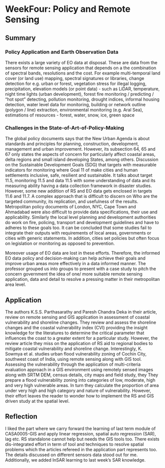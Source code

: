 # WeekFour: Policy and Remote Sensing

## Summary

### Policy Application and Earth Observation Data
There exists a large variety of EO data at disposal. These are data from the sensors for remote sensing application that depends on a the combination of spectral bands, resolutions and the cost. For example multi-temporal land cover (or land use) mapping, spectral signatures or libraries, change detection for e.g. urban or forest, vegetation stress for illegal logging, precipitation, elevation models (or point data) - such as LiDAR, temperature, night time lights (urban development), forest fire monitoring / predicting / "hot spot" detecting, pollution monitoring, drought indices, informal housing detection, water level data for monitoring, building or network outline (polygon / line) extraction, environmental monitoring (e.g. Aral Sea), estimations of resources - forest, water, snow, ice, green space

### Challenges in the State-of-Art-of-Policy-Making

The global policy documents says that the New Urban Agenda is about standards and principles for planning, construction, development, management and urban improvement. However, its subsection 64, 65 and 67 only states the aspects of concern for particularly affect coastal areas, delta regions and small island developing States, among others. Discussion on the Sustainable Development Goals (SDG) that targets with measurable indicators for monitoring where Goal 11 of make cities and human settlements inclusive, safe, resilient and sustainable. It talks about target 11.5, monitoring 11.5 and data 11.5 with some understanding of data and its measuring ability having a data collection framework in disaster studies. However, some new addition of RS and EO data gets enclosed in targets 11.6 and 11.7. A complex approach that is difficult to discern on Who are the targeted community, its replication, and usefulness of the results.  Metropolitan policy documents of London, NYC, Cape Town and Ahmadabad were also difficult to provide data specifications, their use and applicability. Similarly the local level planning and development authorities do work on fire, policing, transport and development guidelines and have to adheres to these goals too. It can be concluded that some studies fail to integrate their outputs with requirements of local areas, governments or cities with generic statements. In addition, cities set policies but often focus on legislation or monitoring as opposed to prevention. 

Moreover usage of EO data are lost in these efforts. Therefore, the informed EO data policy and decision-making can help achieve their goals and improve urban areas more effectively in a data informed manner. The professor grouped us into groups to present with a case study to pitch the concern government the idea of one/ more suitable remote sensing application, data and detail to resolve a pressing matter in their metropolitan area level. 


## Application

The authors K.S.S. Parthasarathy and Paresh Chandra Deka in their article, review on remote sensing and GIS application in assessment of coastal vulnerability and shoreline changes. They review and assess the shoreline changes and the coastal vulnerability index (CVI) providing the insight knowledge for the literatures to determine the critical parameter that influences the coast to a greater extent for a particular study. However, the review article they miss on the application of RS aid to regional bodies to mitigate coastal vulnerability and shoreline change. Interestingly, K. Sowmya et al. studies urban flood vulnerability zoning of Cochin City, southwest coast of India, using remote sensing along with GIS tool. Assessing the vulnerability through the application of multi-criteria evaluation approach in a GIS environment using remotely sensed images along with SRTM DEM, census details, city maps and field study, they They prepare a flood vulnerability zoning into categories of low, moderate, high and very high vulnerable areas. In turn they calculate the proportion of area under very high and high category and nature of vulnerability. However, their effort leaves the reader to wonder how to implement the RS and GIS driven study at the spatial level.      



## Reflection

I liked the part where we carry forward the learning of last term module of CASA0005-GIS and apply linear regression, spatial auto regression (SAR), lag etc. RS standalone cannot help but needs the GIS tools too. There exists dis-integrated effort in term of tool and techniques to resolve spatial problems which the articles refereed in the application part represents too. 
The details discussed on different sensors data stood out for me. Additionally, we added InSAR learning to last week's SAR knowledge.    
